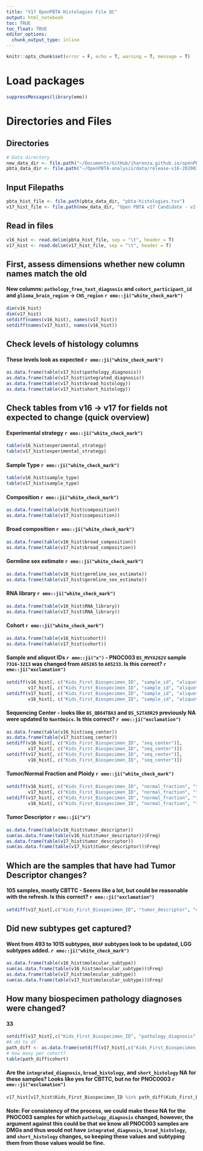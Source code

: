 ```yaml
---
title: "V17 OpenPBTA Histologies File QC"
output: html_notebook    
toc: TRUE
toc_float: TRUE
editor_options: 
  chunk_output_type: inline
---
```

```r
knitr::opts_chunk$set(error = F, echo = T, warning = T, message = T)
```


# Load packages
```r
suppressMessages(library(emo))
```

# Directories and Files
## Directories
```r
# Data directory
new_data_dir <- file.path("~/Documents/GitHub/jharenza.github.io/openPBTA-notebooks/V17-histologies-QC/data/")
pbta_data_dir <- file.path("~/OpenPBTA-analysis/data/release-v16-20200320/")
```

## Input Filepaths
```r
pbta_hist_file <- file.path(pbta_data_dir, "pbta-histologies.tsv")
v17_hist_file <- file.path(new_data_dir, "Open PBTA v17 Candidate - v2.tsv")
```
## Read in files
```r
v16_hist <- read.delim(pbta_hist_file, sep = "\t", header = T)
v17_hist <- read.delim(v17_hist_file, sep = "\t", header = T)
```
## First, assess dimensions whether new column names match the old
#### New columns: `pathology_free_text_diagnosis` and `cohort_participant_id` and `glioma_brain_region` -> `CNS_region` `r emo::ji("white_check_mark")`
```r
dim(v16_hist)
dim(v17_hist)
setdiff(names(v16_hist), names(v17_hist))
setdiff(names(v17_hist), names(v16_hist))
```
## Check levels of histology columns
#### These levels look as expected `r emo::ji("white_check_mark")`
```r
as.data.frame(table(v17_hist$pathology_diagnosis))
as.data.frame(table(v17_hist$integrated_diagnosis))
as.data.frame(table(v17_hist$broad_histology))
as.data.frame(table(v17_hist$short_histology))
```
## Check tables from v16 -> v17 for fields not expected to change (quick overview)
#### Experimental strategy `r emo::ji("white_check_mark")`
```r
table(v16_hist$experimental_strategy)
table(v17_hist$experimental_strategy)
```
#### Sample Type `r emo::ji("white_check_mark")`
```r
table(v16_hist$sample_type)
table(v17_hist$sample_type)
```
#### Composition `r emo::ji("white_check_mark")`
```r
as.data.frame(table(v16_hist$composition))
as.data.frame(table(v17_hist$composition))
```
#### Broad composition `r emo::ji("white_check_mark")`
```r
as.data.frame(table(v16_hist$broad_composition))
as.data.frame(table(v17_hist$broad_composition))
```
#### Germline sex estimate `r emo::ji("white_check_mark")`
```r
as.data.frame(table(v16_hist$germline_sex_estimate))
as.data.frame(table(v17_hist$germline_sex_estimate))
```
#### RNA library `r emo::ji("white_check_mark")`
```r
as.data.frame(table(v16_hist$RNA_library))
as.data.frame(table(v17_hist$RNA_library))
```
#### Cohort `r emo::ji("white_check_mark")`
```r
as.data.frame(table(v16_hist$cohort))
as.data.frame(table(v17_hist$cohort))
```
#### Sample and aliquot IDs `r emo::ji("x")` - PNOC003 `BS_MVYA262V` sample `7316-3213` was changed from `A05265` to `A05233`. Is this correct? `r emo::ji("exclamation")`
```r
setdiff(v16_hist[, c("Kids_First_Biospecimen_ID", "sample_id", "aliquot_id", "cohort")],
        v17_hist[, c("Kids_First_Biospecimen_ID", "sample_id", "aliquot_id", "cohort")])
setdiff(v17_hist[, c("Kids_First_Biospecimen_ID", "sample_id", "aliquot_id", "cohort")],
        v16_hist[, c("Kids_First_Biospecimen_ID", "sample_id", "aliquot_id", "cohort")])
```
#### Sequencing Center - looks like `BS_QB84TBA3` and `BS_S2TA8R29` previously NA were updated to `NantOmics`. Is this correct? `r emo::ji("exclamation")`
```r
as.data.frame(table(v16_hist$seq_center))
as.data.frame(table(v17_hist$seq_center))
setdiff(v16_hist[, c("Kids_First_Biospecimen_ID", "seq_center")],
        v17_hist[, c("Kids_First_Biospecimen_ID", "seq_center")])
setdiff(v17_hist[, c("Kids_First_Biospecimen_ID", "seq_center")],
        v16_hist[, c("Kids_First_Biospecimen_ID", "seq_center")])
```
#### Tumor/Normal Fraction and Ploidy `r emo::ji("white_check_mark")`
```r
setdiff(v16_hist[, c("Kids_First_Biospecimen_ID", "normal_fraction", "tumor_fraction", "tumor_ploidy")],
        v17_hist[, c("Kids_First_Biospecimen_ID", "normal_fraction", "tumor_fraction", "tumor_ploidy")])
setdiff(v17_hist[, c("Kids_First_Biospecimen_ID", "normal_fraction", "tumor_fraction", "tumor_ploidy")],
        v16_hist[, c("Kids_First_Biospecimen_ID", "normal_fraction", "tumor_fraction", "tumor_ploidy")]) 
```
#### Tumor Descriptor `r emo::ji("x")`
```r
as.data.frame(table(v16_hist$tumor_descriptor))
sum(as.data.frame(table(v16_hist$tumor_descriptor))$Freq)
as.data.frame(table(v17_hist$tumor_descriptor))
sum(as.data.frame(table(v17_hist$tumor_descriptor))$Freq)
```
## Which are the samples that have had Tumor Descriptor changes?
#### 105 samples, mostly CBTTC - Seems like a lot, but could be reasonable with the refresh. Is this correct? `r emo::ji("exclamation")`
```r
setdiff(v17_hist[,c("Kids_First_Biospecimen_ID", "tumor_descriptor", "cohort")], v16_hist[,c("Kids_First_Biospecimen_ID", "tumor_descriptor", "cohort")])
```
## Did new subtypes get captured?
#### Went from 493 to 1015 subtypes, `BRAF` subtypes look to be updated, LGG subtypes added. `r emo::ji("white_check_mark")`
```r
as.data.frame(table(v16_hist$molecular_subtype))
sum(as.data.frame(table(v16_hist$molecular_subtype))$Freq)
as.data.frame(table(v17_hist$molecular_subtype))
sum(as.data.frame(table(v17_hist$molecular_subtype))$Freq)
```
## How many biospecimen pathology diagnoses were changed?
#### 33
```r
setdiff(v17_hist[,c("Kids_First_Biospecimen_ID", "pathology_diagnosis", "cohort")], v16_hist[,c("Kids_First_Biospecimen_ID", "pathology_diagnosis", "cohort")])
#A dd to df
path_diff <- as.data.frame(setdiff(v17_hist[,c("Kids_First_Biospecimen_ID", "pathology_diagnosis", "cohort")], v16_hist[,c("Kids_First_Biospecimen_ID", "pathology_diagnosis", "cohort")]))
# How many per cohort?
table(path_diff$cohort)
```
#### Are the `integrated_diagnosis`, `broad_histology`, and `short_histology` NA for these samples? Looks like yes for CBTTC, but no for PNOC0003 `r emo::ji("exclamation")`
```r
v17_hist[v17_hist$Kids_First_Biospecimen_ID %in% path_diff$Kids_First_Biospecimen_ID,c("Kids_First_Biospecimen_ID", "pathology_diagnosis", "integrated_diagnosis", "broad_histology", "short_histology", "cohort")]
```
#### Note: For consistency of the process, we could make these NA for the PNOC003 samples for which `pathology_diagnosis` changed, however, the argument against this could be that we know all PNOC003 samples are DMGs and thus would not have `integrated_diagnosis`, `broad_histology`, and `short_histology` changes, so keeping these values and subtyping them from those values would be fine.

















